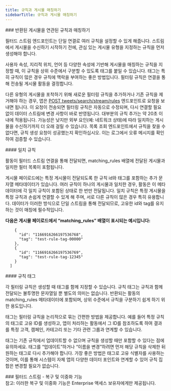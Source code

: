 ```yaml
---
title: 규칙과 게시물 매칭하기
sidebarTitle: 규칙과 게시물 매칭하기
---
```


<div id="matching-returned-posts-to-their-associated-rule">
  ### 반환된 게시물을 연관된 규칙과 매칭하기
</div>

필터드 스트림 엔드포인트는 단일 연결로 여러 규칙을 설정할 수 있게 해줍니다. 스트림에서 게시물을 수신하기 시작하기 전에, 관심 있는 게시물 유형을 지정하는 규칙을 먼저 생성해야 합니다.

사용자 속성, 지리적 위치, 언어 등 다양한 속성에 기반해 게시물을 매칭하는 규칙을 지정할 때, 이 규칙을 상위 수준에서 구분할 수 있도록 태그를 붙일 수 있습니다. 태그는 특히 규칙이 많은 경우 규칙에 맥락을 부여하는 좋은 방법입니다. 필터링 규칙은 연결을 통해 전송될 게시물 활동을 결정합니다.

다른 유형의 게시물을 포착하기 위해 새로운 필터링 규칙을 추가하거나 기존 규칙을 제거해야 하는 경우, 앱은 [POST tweets/search/stream/rules](/ko/x-api/posts/filtered-stream#post-2-tweets-search-stream-rules) 엔드포인트로 요청을 보내면 됩니다. 이 요청이 전송되면 필터링 규칙은 자동으로 수정되며, 다시 연결할 필요 없이 데이터 스트림에 변경 사항이 바로 반영됩니다. 대부분의 규칙 추가는 약 20초 이내에 적용됩니다. 가능성은 낮지만 외부 요인(예: 네트워크 상태)에 따라 일치하는 게시물을 수신하기까지 더 오래 걸릴 수 있습니다. 목록 조회 엔드포인트에서 규칙을 찾을 수 없다면, 규칙 생성 요청이 성공했는지 확인하십시오. 이는 로그에서 오류 메시지를 확인하여 검증할 수 있습니다.

<div id="matching-rules">
  #### 일치 규칙
</div>

활동이 필터드 스트림 연결을 통해 전달되면, matching\_rules 배열에 전달된 게시물과 일치한 필터 목록이 포함됩니다.

게시물 페이로드에는 특정 게시물이 전달되도록 한 규칙 id와 태그를 포함하는 추가 문자열 메타데이터가 있습니다. 여러 규칙이 하나의 게시물과 일치한 경우, 활동은 이 메타데이터에 각 일치 규칙이 포함된 상태로 한 번만 전달됩니다. 일치 규칙은 특정 게시물을 특정 규칙과 손쉽게 연결할 수 있게 해 주며, 서로 다른 규칙이 많은 경우 특히 유용합니다. 데이터가 이러한 방식으로 단일 스트림을 통해 전달되므로, 고유한 id와 tag를 유지하는 것이 매칭에 필수적입니다.

**다음은 게시물 페이로드에서 “matching\_rules” 배열이 표시되는 예시입니다:**
 

```"matching_rules": [
    {
      "id": "1166916266197536768",
      "tag": "test-rule-tag-00000"
    },
    {
      "id": "1166916266197536769",
      "tag": "test-rule-tag-12345"
    }
  ]
```

<div id="rule-tags">
  #### 규칙 태그
</div>

각 필터링 규칙은 생성할 때 태그를 함께 지정할 수 있습니다. 규칙 태그는 규칙과 함께 전달되는 불투명한 문자열일 뿐 별도의 의미는 없습니다. 반환되는 활동의 matching\_rules 메타데이터에 포함되며, 상위 수준에서 규칙을 구분하기 쉽게 하기 위한 용도입니다.

태그는 필터링 규칙을 논리적으로 묶는 간편한 방법을 제공합니다. 예를 들어 특정 규칙의 태그로 고유 ID를 생성하고, 앱이 처리하는 활동에서 그 ID를 참조하도록 하여 결과를 특정 고객, 캠페인, 카테고리 또는 기타 관련 그룹과 연계할 수 있습니다.

태그는 기존 규칙에서 업데이트할 수 없으며 규칙을 생성할 때만 포함할 수 있다는 점에 유의하세요. 태그를 “업데이트”하거나 “이름을 변경”하려면 먼저 해당 규칙을 삭제한 뒤 원하는 태그로 다시 추가해야 합니다. 가장 좋은 방법은 태그로 고유 식별자를 사용하는 것이며, 이를 통해 시스템이 자체 앱의 다양한 데이터 포인트와 연계할 수 있어 규칙 집합은 변경할 필요가 없습니다.

<div id="filtered-stream-recovery-and-redundancy-features">
  ### 필터드 스트림 - 복구 및 이중화 기능
</div>

<Note>
  참고: 이러한 복구 및 이중화 기능은 Enterprise 액세스 보유자에게만 제공됩니다.
</Note>